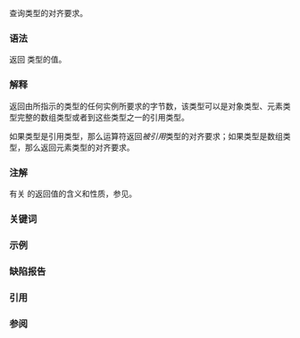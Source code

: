 {{title|{{tt|alignof}} 运算符{{mark since c++11}}}}
{{cpp/language/expressions/navbar}}

查询类型的对齐要求。

===语法===
{{sdsc begin}}
{{sdsc|{{ttb|alignof(}} {{spar|类型标识}} {{ttb|)}}}}
{{sdsc end}}

返回 {{lc|std::size_t}} 类型的值。

===解释===
返回由{{rlp|type#类型的命名|类型标识}}所指示的类型的任何实例所要求的{{rlp|object#对齐|对齐}}字节数，该类型可以是{{rlp|type#不完整类型|完整}}对象类型、元素类型完整的数组类型或者到这些类型之一的引用类型。

如果类型是引用类型，那么运算符返回''被引用''类型的对齐要求；如果类型是数组类型，那么返回元素类型的对齐要求。

===注解===
有关 {{tt|alignof}} 的返回值的含义和性质，参见{{rlp|object#对齐|对齐}}。

===关键词===
{{ltt|cpp/keyword/alignof}}

===示例===
{{example
|code=
#include &lt;iostream&gt;

struct Foo
{
    int   i;
    float f;
    char  c;
};

// 注：下面的 `alignas(alignof(long double))`
// 如果需要可以简化为 `alignas(long double)`
struct alignas(alignof(long double)) Foo2
{
    // Foo2 成员的定义...
};

struct Empty {};

struct alignas(64) Empty64 {};

#define SHOW(expr) std::cout &lt;&lt; #expr &lt;&lt; " = " &lt;&lt; (expr) &lt;&lt; '\n'

int main()
{
    SHOW(alignof(char));
    SHOW(alignof(int*));
    SHOW(alignof(Foo));
    SHOW(alignof(Foo2));
    SHOW(alignof(Empty));
    SHOW(alignof(Empty64));
}
|p=true
|output=
对齐字节数
alignof(char) = 1
alignof(int*) = 8
alignof(Foo) = 4
alignof(Foo2) = 16
alignof(Empty) = 1
alignof(Empty64) = 64
}}

===缺陷报告===
{{dr list begin}}
{{dr list item|wg=cwg|dr=1305|std=C++11|before=不能使用表示到元素类型完整但边界未知的数组的引用的 {{spar|类型标识}}|after=可以使用}}
{{dr list end}}

===引用===
{{ref std c++23}}
{{ref std|section=7.6.2.6|title=Alignof|id=expr.alignof}}
{{ref std end}}
{{ref std c++20}}
{{ref std|section=7.6.2.5|title=Alignof|id=expr.alignof}}
{{ref std end}}
{{ref std c++17}}
{{ref std|section=8.3.6|title=Alignof|id=expr.alignof}}
{{ref std end}}
{{ref std c++14}}
{{ref std|section=5.3.6|title=Alignof|id=expr.alignof}}
{{ref std end}}
{{ref std c++11}}
{{ref std|section=5.3.6|title=Alignof|id=expr.alignof}}
{{ref std end}}

===参阅===
{{dsc begin}}
{{dsc|{{rlp|object#对齐|对齐要求}}|限制对象能分配到的地址}}
{{dsc inc|cpp/language/dsc alignas}}
{{dsc inc|cpp/types/dsc alignment_of}}
{{dsc see c|c/language/_Alignof|{{tt|_Alignof}}, {{tt|alignof}} 运算符|nomono=true}}
{{dsc end}}

{{langlinks|de|en|es|fr|it|ja|pt|ru}}